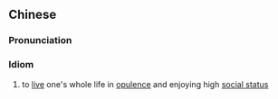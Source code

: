 {{also|养尊处优}}
==Chinese==
{{zh-forms|s=养尊处优}}

===Pronunciation===
{{zh-pron
|m=yǎngzūnchǔyōu
|c=jeong5 zyun1 cyu3 jau1
|cat=id
}}

===Idiom===
{{zh-idiom}}
# to [[live]] one's whole life in [[opulence]] and enjoying high [[social status]]